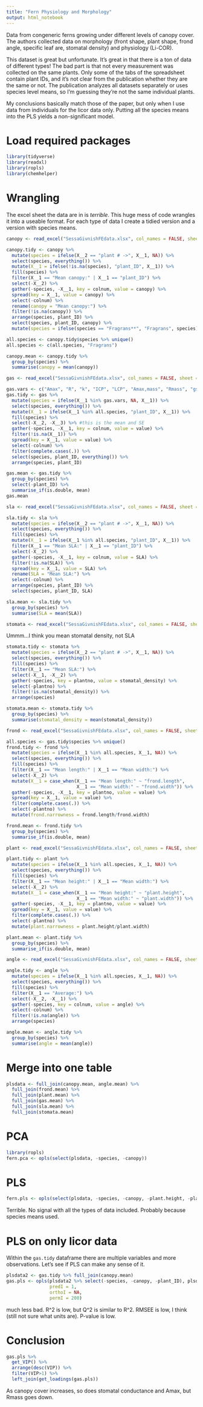 ```yaml
---
title: "Fern Physiology and Morphology"
output: html_notebook
---
```

Data from congeneric ferns growing under different levels of canopy cover.  The authors collected data on morphology (front shape, plant shape, frond angle, specific leaf are, stomatal density) and physiology (Li-COR).

This dataset is great but unfortunate.  It's great in that there is a ton of data of different types! The bad part is that not every measurement was collected on the same plants.  Only some of the tabs of the spreadsheet contain plant IDs, and it's not clear from the publication whether they are the same or not.  The publication analyzes all datasets separately or uses species level means, so I'm guessing they're not the same individual plants.

My conclusions basically match those of the paper, but only when I use data from individuals for the licor data only.  Putting all the species means into the PLS yields a non-significant model.


# Load required packages
```r
library(tidyverse)
library(readxl)
library(ropls)
library(chemhelper)
```


# Wrangling
The excel sheet the data are in is *terrible*.  This huge mess of code wrangles it into a useable format.  For each type of data I create a tidied version and a version with species means.
```r
canopy <- read_excel("SessaGivnishFEdata.xlsx", col_names = FALSE, sheet = 1)
```

```r
canopy.tidy <- canopy %>% 
  mutate(species = ifelse(X__2 == "plant # ->", X__1, NA)) %>%
  select(species, everything()) %>% 
  mutate(X__1 = ifelse(!is.na(species), "plant_ID", X__1)) %>% 
  fill(species) %>% 
  filter(X__1 == "Mean canopy:" | X__1 == "plant_ID") %>% 
  select(-X__2) %>% 
  gather(-species, -X__1, key = colnum, value = canopy) %>% 
  spread(key = X__1, value = canopy) %>% 
  select(-colnum) %>%
  rename(canopy = "Mean canopy:") %>% 
  filter(!is.na(canopy)) %>% 
  arrange(species, plant_ID) %>% 
  select(species, plant_ID, canopy) %>% 
  mutate(species = ifelse(species == "Fragrans**", "Fragrans", species))
```
```r
all.species <- canopy.tidy$species %>% unique()
all.species <- c(all.species, "Fragrans")
```
```r
canopy.mean <- canopy.tidy %>%
  group_by(species) %>% 
  summarise(canopy = mean(canopy))
```

```r
gas <- read_excel("SessaGivnishFEdata.xlsx", col_names = FALSE, sheet = 2, skip = 2)
```
```r
gas.vars <- c("Amax", "R", "k", "ICP", "LCP", "Amax,mass", "Rmass", "gs (cond)")
gas.tidy <- gas %>% 
  mutate(species = ifelse(X__1 %in% gas.vars, NA, X__1)) %>% 
  select(species, everything()) %>% 
  mutate(X__1 = ifelse(X__1 %in% all.species, "plant_ID", X__1)) %>% 
  fill(species) %>% 
  select(-X__2, -X__3) %>% #this is the mean and SE
  gather(-species, -X__1, key = colnum, value = value) %>% 
  filter(!is.na(X__1)) %>% 
  spread(key = X__1, value = value) %>% 
  select(-colnum) %>% 
  filter(complete.cases(.)) %>% 
  select(species, plant_ID, everything()) %>% 
  arrange(species, plant_ID)
```
```r
gas.mean <- gas.tidy %>% 
  group_by(species) %>% 
  select(-plant_ID) %>% 
  summarise_if(is.double, mean)
gas.mean
```

```r
sla <- read_excel("SessaGivnishFEdata.xlsx", col_names = FALSE, sheet = 3, skip = 2)
```

```r
sla.tidy <- sla %>% 
  mutate(species = ifelse(X__2 == "plant # ->", X__1, NA)) %>% 
  select(species, everything()) %>% 
  fill(species) %>% 
  mutate(X__1 = ifelse(X__1 %in% all.species, "plant_ID", X__1)) %>% 
  filter(X__1 == "Mean SLA:" | X__1 == "plant_ID") %>% 
  select(-X__2) %>% 
  gather(-species, -X__1, key = colnum, value = SLA) %>% 
  filter(!is.na(SLA)) %>% 
  spread(key = X__1, value = SLA) %>% 
  rename(SLA = "Mean SLA:") %>% 
  select(-colnum) %>% 
  arrange(species, plant_ID) %>% 
  select(species, plant_ID, SLA)
```
```r
sla.mean <- sla.tidy %>% 
  group_by(species) %>% 
  summarise(SLA = mean(SLA))
```

```r
stomata <- read_excel("SessaGivnishFEdata.xlsx", col_names = FALSE, sheet = 4, skip = 2)
```
Ummm...I think you mean stomatal density, not SLA
```r
stomata.tidy <- stomata %>% 
  mutate(species = ifelse(X__2 == "plant # ->", X__1, NA)) %>% 
  select(species, everything()) %>% 
  fill(species) %>% 
  filter(X__1 == "Mean SLA:") %>% 
  select(-X__1, -X__2) %>% 
  gather(-species, key = plantno, value = stomatal_density) %>% 
  select(-plantno) %>% 
  filter(!is.na(stomatal_density)) %>% 
  arrange(species)
```
```r
stomata.mean <- stomata.tidy %>% 
  group_by(species) %>% 
  summarise(stomatal_density = mean(stomatal_density))
```

```r
frond <- read_excel("SessaGivnishFEdata.xlsx", col_names = FALSE, sheet = 5, skip = 2)
```
```r
all.species <- gas.tidy$species %>% unique()
frond.tidy <- frond %>% 
  mutate(species = ifelse(X__1 %in% all.species, X__1, NA)) %>% 
  select(species, everything()) %>% 
  fill(species) %>% 
  filter(X__1 == "Mean length:" | X__1 == "Mean width:") %>% 
  select(-X__2) %>% 
  mutate(X__1 = case_when(X__1 == "Mean length:" ~ "frond.length",
                          X__1 == "Mean width:" ~ "frond.width")) %>% 
  gather(-species, -X__1, key = plantno, value = value) %>% 
  spread(key = X__1, value = value) %>% 
  filter(complete.cases(.)) %>% 
  select(-plantno) %>% 
  mutate(frond.narrowness = frond.length/frond.width)
```
```r
frond.mean <- frond.tidy %>% 
  group_by(species) %>% 
  summarise_if(is.double, mean)
```
```r
plant <- read_excel("SessaGivnishFEdata.xlsx", col_names = FALSE, sheet = 6, skip = 2)
```
```r
plant.tidy <- plant %>% 
  mutate(species = ifelse(X__1 %in% all.species, X__1, NA)) %>% 
  select(species, everything()) %>% 
  fill(species) %>% 
  filter(X__1 == "Mean height:" | X__1 == "Mean width:") %>% 
  select(-X__2) %>% 
  mutate(X__1 = case_when(X__1 == "Mean height:" ~ "plant.height",
                          X__1 == "Mean width:" ~ "plant.width")) %>% 
  gather(-species, -X__1, key = plantno, value = value) %>% 
  spread(key = X__1, value = value) %>% 
  filter(complete.cases(.)) %>% 
  select(-plantno) %>% 
  mutate(plant.narrowness = plant.height/plant.width)
```
```r
plant.mean <- plant.tidy %>% 
  group_by(species) %>% 
  summarise_if(is.double, mean)
```
```r
angle <- read_excel("SessaGivnishFEdata.xlsx", col_names = FALSE, sheet = 7, skip = 2)
```
```r
angle.tidy <- angle %>% 
  mutate(species = ifelse(X__1 %in% all.species, X__1, NA)) %>% 
  select(species, everything()) %>% 
  fill(species) %>% 
  filter(X__1 == "Average:") %>% 
  select(-X__2, -X__1) %>% 
  gather(-species, key = colnum, value = angle) %>% 
  select(-colnum) %>% 
  filter(!is.na(angle)) %>% 
  arrange(species)
```
```r
angle.mean <- angle.tidy %>% 
  group_by(species) %>% 
  summarise(angle = mean(angle))
```

# Merge into one table
```r
plsdata <- full_join(canopy.mean, angle.mean) %>%
  full_join(frond.mean) %>%
  full_join(plant.mean) %>%
  full_join(gas.mean) %>%
  full_join(sla.mean) %>% 
  full_join(stomata.mean)
```

# PCA
```r
library(ropls)
fern.pca <- opls(select(plsdata, -species, -canopy))
```
# PLS
```r
fern.pls <- opls(select(plsdata, -species, -canopy, -plant.height, -plant.width, -frond.length, -frond.width), plsdata$canopy)
```
Terrible.  No signal with all the types of data included.  Probably because species means used.

# PLS on only licor data
Within the `gas.tidy` dataframe there are multiple variables and more observations.  Let's see if PLS can make any sense of it.
```r
plsdata2 <- gas.tidy %>% full_join(canopy.mean)
gas.pls <- opls(plsdata2 %>% select(-species, -canopy, -plant_ID), plsdata2$canopy,
                predI = 1,
                orthoI = NA,
                permI = 200)
```
much less bad.  R^2 is low, but Q^2 is similar to R^2.  RMSEE is low, I think (still not sure what units are). P-value is low.

# Conclusion
```r
gas.pls %>%
  get_VIP() %>%
  arrange(desc(VIP)) %>%
  filter(VIP>1) %>% 
  left_join(get_loadings(gas.pls))
```
As canopy cover increases, so does stomatal conductance and Amax, but Rmass goes down.
